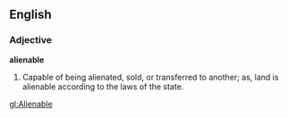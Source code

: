 ==English==

===Adjective===

'''alienable'''

#Capable of being alienated, sold, or transferred to another; as, land is alienable according to the laws of the state.

[[gl:Alienable]]
